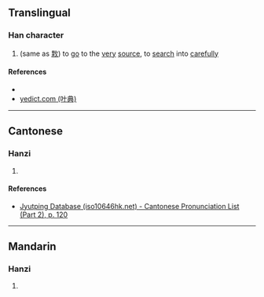 {{character info/new}}
==Translingual==

===Han character===
{{Han char|rn=66|rad=攴|as=08|sn=12|four=61947|canj=WDYE|ids=⿰果攴}}

# (same as [[㪙]]) to [[go]] to the [[very]] [[source]], to [[search]] into [[carefully]]

====References====
* {{Han ref|kx=0473.020|dkj=13270|dj=0826.050|hdz=21464.090|uh=6564|ud=25956|bh=D975|bd=55669}}
* [http://yedict.com/htm/65/6564.htm yedict.com (叶典)]

----

==Cantonese==

===Hanzi===
{{yue-hanzi|jyut=[[fo2]]|y=fo2}}

# {{defn|lang=yue|sort=攴08}}

====References====
* [http://www.iso10646hk.net/jp/document/download.jsp Jyutping Database (iso10646hk.net) - Cantonese Pronunciation List (Part 2), p. 120]

----

==Mandarin==

===Hanzi===
{{cmn-hanzi|pin=[[kě]] ([[ke3]])|wg=k'o<sup>3</sup>}}

# {{defn|lang=cmn|sort=攴08}}